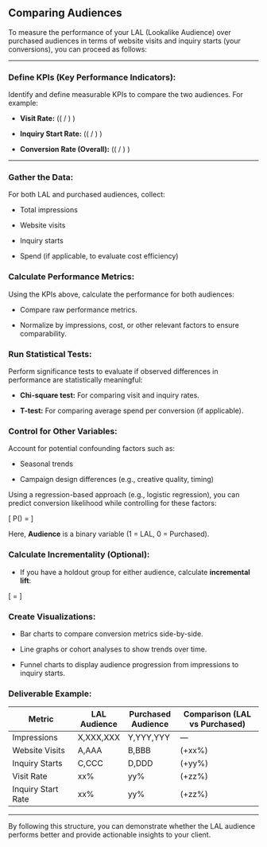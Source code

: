 ## Comparing Audiences

To measure the performance of your LAL (Lookalike Audience) over purchased audiences in terms of website visits and inquiry starts (your conversions), you can proceed as follows:

---

### Define KPIs (Key Performance Indicators):

Identify and define measurable KPIs to compare the two audiences. For example:

- **Visit Rate:** \((\text{Website Visits} / \text{Impressions}) \times 100\)

- **Inquiry Start Rate:** \((\text{Inquiry Starts} / \text{Website Visits}) \times 100\)

- **Conversion Rate (Overall):** \((\text{Inquiry Starts} / \text{Impressions}) \times 100\)

---

### Gather the Data:

For both LAL and purchased audiences, collect:

- Total impressions

- Website visits

- Inquiry starts

- Spend (if applicable, to evaluate cost efficiency)


### Calculate Performance Metrics:

Using the KPIs above, calculate the performance for both audiences:

- Compare raw performance metrics.

- Normalize by impressions, cost, or other relevant factors to ensure comparability.


### Run Statistical Tests:

Perform significance tests to evaluate if observed differences in performance are statistically meaningful:

- **Chi-square test:** For comparing visit and inquiry rates.

- **T-test:** For comparing average spend per conversion (if applicable).


### Control for Other Variables:

Account for potential confounding factors such as:

- Seasonal trends

- Campaign design differences (e.g., creative quality, timing)

Using a regression-based approach (e.g., logistic regression), you can predict conversion likelihood while controlling for these factors:

\[
P(\text{conversion}) = \frac{1}{1 + e^{-(\beta_0 + \beta_1 \cdot \text{Audience} + \beta_2 \cdot \text{Spend} + \ldots)}}
\]

Here, **Audience** is a binary variable (1 = LAL, 0 = Purchased).


### Calculate Incrementality (Optional):

- If you have a holdout group for either audience, calculate **incremental lift**:

\[
\text{Lift} = \frac{\text{Conversion Rate (Exposed Audience)} - \text{Conversion Rate (Holdout)}}{\text{Conversion Rate (Holdout)}}
\]


### Create Visualizations:

- Bar charts to compare conversion metrics side-by-side.

- Line graphs or cohort analyses to show trends over time.

- Funnel charts to display audience progression from impressions to inquiry starts.


### Deliverable Example:

| Metric                  | LAL Audience | Purchased Audience | Comparison (LAL vs Purchased) |
|-------------------------|--------------|--------------------|--------------------------------|
| Impressions             | X,XXX,XXX   | Y,YYY,YYY          | —                              |
| Website Visits          | A,AAA       | B,BBB              | (+xx%)                        |
| Inquiry Starts          | C,CCC       | D,DDD              | (+yy%)                        |
| Visit Rate              | xx%         | yy%                | (+zz%)                        |
| Inquiry Start Rate      | xx%         | yy%                | (+zz%)                        |

---

By following this structure, you can demonstrate whether the LAL audience performs better and provide actionable insights to your client. 
